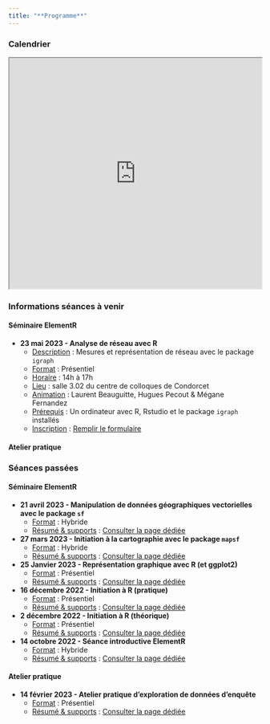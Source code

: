 ```yaml
---
title: "**Programme**"
---
```



### Calendrier

<iframe src="https://framagenda.org/apps/calendar/embed/d3TL5XK9tRBJNnmC/listYear/now" width="100%" height="460"></iframe>

### Informations séances à venir

::: panel-tabset

#### **Séminaire ElementR**


-   **23 mai 2023 - Analyse de réseau avec R**
    -   <u>Description</u> : Mesures et représentation de réseau avec le package `igraph`
    -   <u>Format</u> : Présentiel
    -   <u>Horaire</u> : 14h à 17h 
    -   <u>Lieu</u> : salle 3.02 du centre de colloques de Condorcet
    -   <u>Animation</u> : Laurent Beauguitte, Hugues Pecout & Mégane Fernandez
    -   <u>Prérequis</u> : Un ordinateur avec R, Rstudio et le package `igraph` installés
    -   <u>Inscription</u> : [Remplir le formulaire](https://evento.renater.fr/survey/seance-elementr-analyse-de-reseau-avec-r-mesures-et-representation-de-reseau-avec-le-package-igraph-eoi17phq)
    
#### **Atelier pratique**


:::

### Séances passées

::: panel-tabset
#### **Séminaire ElementR**

-   **21 avril 2023 - Manipulation de données géographiques vectorielles avec le package `sf`**
    -   <u>Format</u> : Hybride
    -   <u>Résumé & supports</u> : [Consulter la page dédiée](posts/seance6_geomatique_sf.html)   
-   **27 mars 2023 - Initiation à la cartographie avec le package `mapsf`**
    -   <u>Format</u> : Hybride
    -   <u>Résumé & supports</u> : [Consulter la page dédiée](posts/seance5_carto_mapsf.html)   
-   **25 Janvier 2023 - Représentation graphique avec R (et ggplot2)**
    -   <u>Format</u> : Présentiel
    -   <u>Résumé & supports</u> : [Consulter la page dédiée](posts/seance4_ggplot.html)
-   **16 décembre 2022 - Initiation à R (pratique)**
    -   <u>Format</u> : Présentiel
    -   <u>Résumé & supports</u> : [Consulter la page dédiée](posts/seance3.html)
-   **2 décembre 2022 - Initiation à R (théorique)**
    -   <u>Format</u> : Présentiel
    -   <u>Résumé & supports</u> : [Consulter la page dédiée](posts/seance2.html)
-   **14 octobre 2022 - Séance introductive ElementR**
    -   <u>Format</u> : Hybride
    -   <u>Résumé & supports</u> : [Consulter la page dédiée](posts/seance1.html)

#### **Atelier pratique**

-   **14 février 2023 - Atelier pratique d'exploration de données d'enquête**
    -   <u>Format</u> : Présentiel
    -   <u>Résumé & supports</u> : [Consulter la page dédiée](posts/atelier_enquete_sncf.html)


:::
